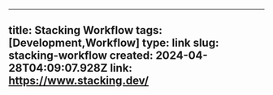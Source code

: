
---
title: Stacking Workflow
tags: [Development,Workflow]
type: link
slug: stacking-workflow
created: 2024-04-28T04:09:07.928Z
link: https://www.stacking.dev/
---

